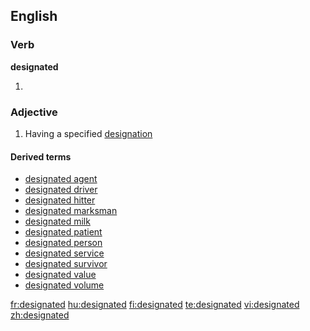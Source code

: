 ==English==

===Verb===
'''designated'''

# {{past of|[[designate]]}}

===Adjective===
{{en-adj|-}}

# Having a specified [[designation]]

====Derived terms====
*[[designated agent]]
*[[designated driver]]
*[[designated hitter]]
*[[designated marksman]]
*[[designated milk]]
*[[designated patient]]
*[[designated person]]
*[[designated service]]
*[[designated survivor]]
*[[designated value]]
*[[designated volume]]

[[fr:designated]]
[[hu:designated]]
[[fi:designated]]
[[te:designated]]
[[vi:designated]]
[[zh:designated]]